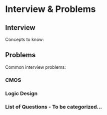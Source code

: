 # Interview & Problems


## Interview

Concepts to know:



## Problems

Common interview problems:


### CMOS



### Logic Design




### List of Questions - To be categorized...